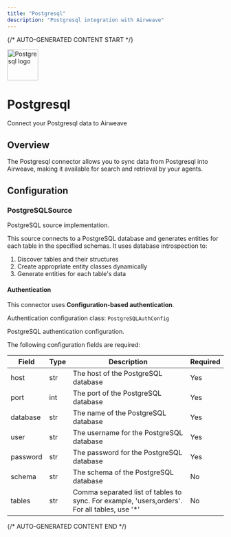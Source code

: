 ```yaml
---
title: "Postgresql"
description: "Postgresql integration with Airweave"
---
```


{/* AUTO-GENERATED CONTENT START */}



<div className="connector-header">
  <img src="icon.svg" alt="Postgresql logo" width="72" height="72" className="connector-icon" />
  <div className="connector-info">
    <h1>Postgresql</h1>
    <p>Connect your Postgresql data to Airweave</p>
  </div>
</div>

## Overview

The Postgresql connector allows you to sync data from Postgresql into Airweave, making it available for search and retrieval by your agents.

## Configuration


### PostgreSQLSource

PostgreSQL source implementation.

This source connects to a PostgreSQL database and generates entities for each table
in the specified schemas. It uses database introspection to:
1. Discover tables and their structures
2. Create appropriate entity classes dynamically
3. Generate entities for each table's data

#### Authentication

This connector uses **Configuration-based authentication**.

Authentication configuration class: `PostgreSQLAuthConfig`

PostgreSQL authentication configuration.

The following configuration fields are required:

| Field | Type | Description | Required |
|-------|------|-------------|----------|
| host | str | The host of the PostgreSQL database | Yes |
| port | int | The port of the PostgreSQL database | Yes |
| database | str | The name of the PostgreSQL database | Yes |
| user | str | The username for the PostgreSQL database | Yes |
| password | str | The password for the PostgreSQL database | Yes |
| schema | str | The schema of the PostgreSQL database | No |
| tables | str | Comma separated list of tables to sync. For example, 'users,orders'. For all tables, use '*' | No |





{/* AUTO-GENERATED CONTENT END */}
